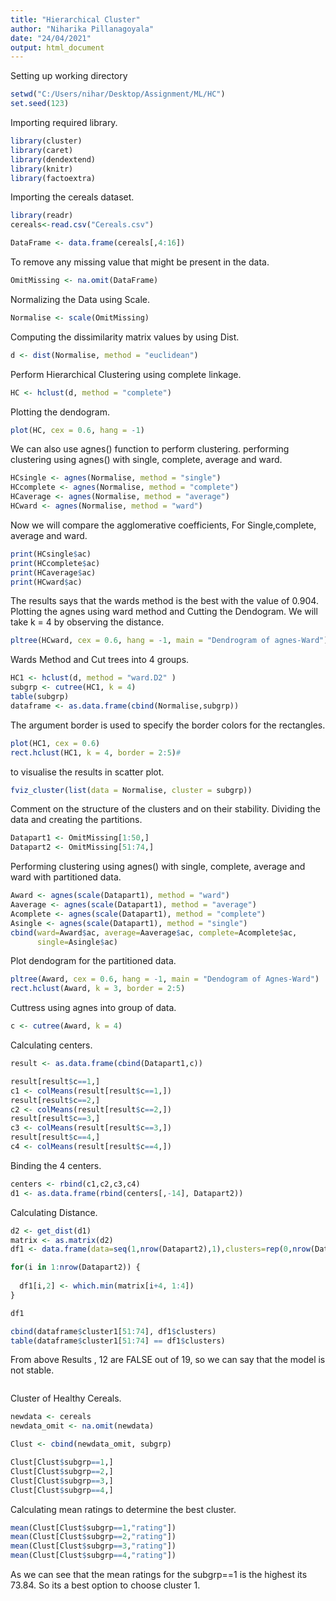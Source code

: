 ---
title: "Hierarchical Cluster"
author: "Niharika Pillanagoyala"
date: "24/04/2021"
output: html_document
---

Setting up working directory
```{r}
setwd("C:/Users/nihar/Desktop/Assignment/ML/HC")
set.seed(123)
```

Importing required library.

```{r}
library(cluster)
library(caret)
library(dendextend)
library(knitr)
library(factoextra)
```

Importing the cereals dataset.

```{r}
library(readr)
cereals<-read.csv("Cereals.csv")

DataFrame <- data.frame(cereals[,4:16])

```

To remove any missing value that might be present in the data.

```{r}
OmitMissing <- na.omit(DataFrame)
```

Normalizing the Data using Scale.

```{r}
Normalise <- scale(OmitMissing)
```

Computing the dissimilarity matrix values by using Dist.

```{r}
d <- dist(Normalise, method = "euclidean")
```

Perform Hierarchical Clustering using complete linkage.

```{r}
HC <- hclust(d, method = "complete")
```

Plotting the dendogram.

```{r}
plot(HC, cex = 0.6, hang = -1)
```
We can also use agnes() function to perform clustering. performing clustering using agnes() with single, complete, average and ward.

```{r}
HCsingle <- agnes(Normalise, method = "single")
HCcomplete <- agnes(Normalise, method = "complete")
HCaverage <- agnes(Normalise, method = "average")
HCward <- agnes(Normalise, method = "ward")

```

Now we will compare the agglomerative coefficients,
For Single,complete, average and ward.

```{r}
print(HCsingle$ac)
print(HCcomplete$ac)
print(HCaverage$ac)
print(HCward$ac)
```

The results says that the wards method is the best with the value of 0.904.
Plotting the agnes using ward method and Cutting the Dendogram. We will take k = 4 by observing the distance.

```{r}
pltree(HCward, cex = 0.6, hang = -1, main = "Dendrogram of agnes-Ward")
```

Wards Method and Cut trees into 4 groups.

```{r}
HC1 <- hclust(d, method = "ward.D2" )
subgrp <- cutree(HC1, k = 4)
table(subgrp)
dataframe <- as.data.frame(cbind(Normalise,subgrp))
```

The argument border is used to specify the border colors for the rectangles.

```{r}
plot(HC1, cex = 0.6)
rect.hclust(HC1, k = 4, border = 2:5)#
```

to visualise the results in scatter plot.

```{r}

fviz_cluster(list(data = Normalise, cluster = subgrp))
```

Comment on the structure of the clusters and on their stability.
Dividing the data and creating the partitions.

```{r}
Datapart1 <- OmitMissing[1:50,]
Datapart2 <- OmitMissing[51:74,]
```

Performing clustering using agnes() with single, complete, average and ward with partitioned data.

```{r}
Award <- agnes(scale(Datapart1), method = "ward")
Aaverage <- agnes(scale(Datapart1), method = "average")
Acomplete <- agnes(scale(Datapart1), method = "complete")
Asingle <- agnes(scale(Datapart1), method = "single")
cbind(ward=Award$ac, average=Aaverage$ac, complete=Acomplete$ac, 
      single=Asingle$ac)
```

Plot dendogram for the partitioned data.

```{r}
pltree(Award, cex = 0.6, hang = -1, main = "Dendogram of Agnes-Ward")
rect.hclust(Award, k = 3, border = 2:5)
```

Cuttress using agnes into group of data.

```{r}

c <- cutree(Award, k = 4)

```

Calculating centers.

```{r}
result <- as.data.frame(cbind(Datapart1,c))

result[result$c==1,]
c1 <- colMeans(result[result$c==1,])
result[result$c==2,]
c2 <- colMeans(result[result$c==2,])
result[result$c==3,]
c3 <- colMeans(result[result$c==3,])
result[result$c==4,]
c4 <- colMeans(result[result$c==4,])
```

Binding the 4 centers.

```{r}
centers <- rbind(c1,c2,c3,c4)
d1 <- as.data.frame(rbind(centers[,-14], Datapart2))

```

Calculating Distance.

```{r}
d2 <- get_dist(d1)
matrix <- as.matrix(d2)
df1 <- data.frame(data=seq(1,nrow(Datapart2),1),clusters=rep(0,nrow(Datapart2)))

for(i in 1:nrow(Datapart2)) {
  
  df1[i,2] <- which.min(matrix[i+4, 1:4])
}

df1

cbind(dataframe$cluster1[51:74], df1$clusters)
table(dataframe$cluster1[51:74] == df1$clusters)
```

From above Results , 12 are FALSE out of 19, so we can say that the model is not stable.

```{r}

```

Cluster of Healthy Cereals.

```{r}
newdata <- cereals
newdata_omit <- na.omit(newdata)

Clust <- cbind(newdata_omit, subgrp)

Clust[Clust$subgrp==1,]
Clust[Clust$subgrp==2,]
Clust[Clust$subgrp==3,]
Clust[Clust$subgrp==4,]

```

Calculating mean ratings to determine the best cluster.

```{r}

mean(Clust[Clust$subgrp==1,"rating"])
mean(Clust[Clust$subgrp==2,"rating"])
mean(Clust[Clust$subgrp==3,"rating"])
mean(Clust[Clust$subgrp==4,"rating"])

```

As we can see that the mean ratings for the subgrp==1 is the highest its 73.84. So its a  best option to choose cluster 1.
